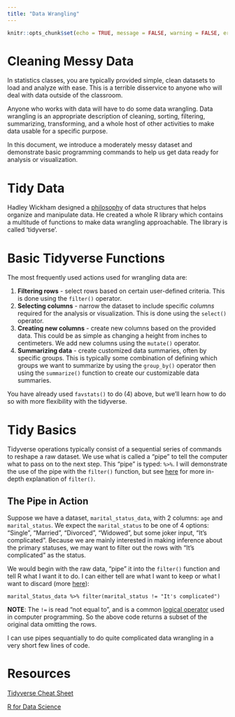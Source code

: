 ```yaml
---
title: "Data Wrangling"
---
```

```r
knitr::opts_chunk$set(echo = TRUE, message = FALSE, warning = FALSE, error = TRUE)
```

# Cleaning Messy Data

In statistics classes, you are typically provided simple, clean datasets to load and analyze with ease.  This is a terrible disservice to anyone who will deal with data outside of the classroom. 

Anyone who works with data will have to do some data wrangling.  Data wrangling is an appropriate description of cleaning, sorting, filtering, summarizing, transforming, and a whole host of other activities to make data usable for a specific purpose.

In this document, we introduce a moderately messy dataset and demonstrate basic programming commands to help us get data ready for analysis or visualization.


# Tidy Data

Hadley Wickham designed a [philosophy](https://vita.had.co.nz/papers/tidy-data.pdf) of data structures that helps organize and manipulate data.  He created a whole R library which contains a multitude of functions to make data wrangling approachable.  The library is called 'tidyverse'.


# Basic Tidyverse Functions

The most frequently used actions used for wrangling data are:

  1. **Filtering rows** - select rows based on certain user-defined criteria.  This is done using the `filter()` operator.
  2. **Selecting columns** - narrow the dataset to include specific _columns_ required for the analysis or visualization.  This is done using the `select()` operator.
  3. **Creating new columns** - create new columns based on the provided data. This could be as simple as changing a height from inches to centimeters. We add new columns using the `mutate()` operator. 
  4. **Summarizing data** - create customized data summaries, often by specific groups.  This is typically some combination of defining which groups we want to summarize by using the `group_by()` operator then using the `summarize()` function to create our customizable data summaries.  

You have already used `favstats()` to do (4) above, but we'll learn how to do so with more flexibility with the tidyverse.

# Tidy Basics

Tidyverse operations typically consist of a sequential series of commands to reshape a raw dataset.  We use what is called a "pipe" to tell the computer what to pass on to the next step.  This "pipe" is typed:  `%>%`.  I will demonstrate the use of the pipe with the `filter()` function, but see [here](../R_Resources/Filter.qmd) for more in-depth explanation of `filter()`.

## The Pipe in Action

Suppose we have a dataset, `marital_status_data`, with 2 columns:  `age` and `marital_status`.  We expect the `marital_status` to be one of 4 options:  "Single", "Married", "Divorced", "Widowed", but some joker input, "It's complicated".  Because we are mainly interested in making inference about the primary statuses, we may want to filter out the rows with "It's complicated" as the status.  

We would begin with the raw data, "pipe" it into the `filter()` function and tell R what I want it to do.  I can either tell are what I want to keep or what I want to discard (more [here](../R_Resources/Filter.qmd)):

```
marital_Status_data %>% filter(marital_status != "It's complicated")
```
__NOTE__:  The `!=` is read "not equal to", and is a common [logical operator](../R_Resources/Filter.qmd#Choosing-Rows##Logical-Operators) used in computer programming.  So the above code returns a subset of the original data omitting the rows.

I can use pipes sequantially to do quite complicated data wrangling in a very short few lines of code.  

# Resources

[Tidyverse Cheat Sheet](https://www.rstudio.com/wp-content/uploads/2015/02/data-wrangling-cheatsheet.pdf)

[R for Data Science](https://r4ds.had.co.nz/transform.html)


